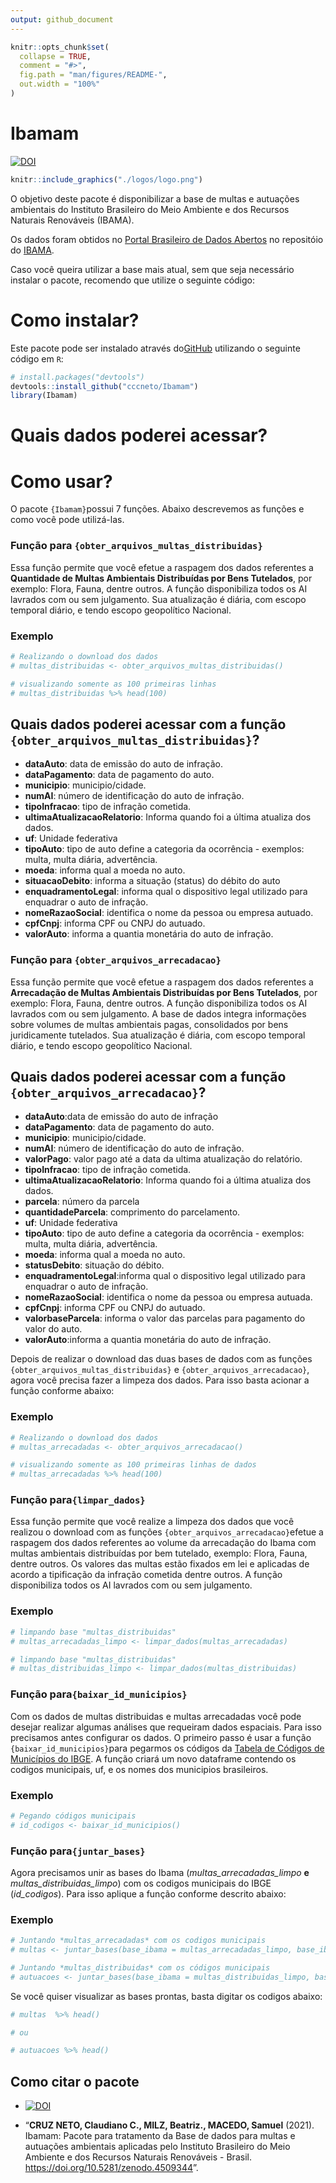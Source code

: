 ```yaml
---
output: github_document
---
```


<!-- README.md is generated from README.Rmd. Please edit that file -->

```r
knitr::opts_chunk$set(
  collapse = TRUE,
  comment = "#>",
  fig.path = "man/figures/README-",
  out.width = "100%"
)
```

# Ibamam

<!-- badges: start -->
[![DOI](https://zenodo.org/badge/DOI/10.5281/zenodo.4509344.svg)](https://doi.org/10.5281/zenodo.4509344)
<!-- badges: end -->

```r
knitr::include_graphics("./logos/logo.png")
```

O objetivo deste pacote é disponibilizar a base de multas e autuações ambientais do Instituto Brasileiro do Meio Ambiente e dos Recursos Naturais Renováveis (IBAMA).

Os dados foram obtidos no [Portal Brasileiro de Dados Abertos](<https://dados.gov.br/>) no repositóio do  [IBAMA](<https://dados.gov.br/organization/instituto-brasileiro-do-meio-ambiente-e-dos-recursos-naturais-renovaveis-ibama>).

Caso você queira utilizar a base mais atual, sem que seja necessário instalar o pacote, recomendo que utilize o seguinte código:

# Como instalar? 

Este pacote pode ser instalado através do[GitHub](<https://github.com/>) utilizando o seguinte código em `R`:

``` r
# install.packages("devtools")
devtools::install_github("cccneto/Ibamam")
library(Ibamam)
```
# Quais dados poderei acessar?





# Como usar?

O pacote `{Ibamam}`possui 7 funções. Abaixo descrevemos as funções e como você pode utilizá-las.

### Função para `{obter_arquivos_multas_distribuidas}`

Essa função permite que você efetue a raspagem dos dados referentes a **Quantidade de Multas Ambientais Distribuídas por Bens Tutelados**, por exemplo: Flora, Fauna, dentre outros. A função disponibiliza todos os AI lavrados com ou sem julgamento. Sua atualização é diária, com escopo temporal diário, e tendo escopo geopolítico Nacional.

### Exemplo
```r
# Realizando o download dos dados
# multas_distribuidas <- obter_arquivos_multas_distribuidas()

# visualizando somente as 100 primeiras linhas
# multas_distribuidas %>% head(100)
```

## Quais dados poderei acessar com a função `{obter_arquivos_multas_distribuidas}`?

 * **dataAuto**: data de emissão do auto de infração. 
 * **dataPagamento**: data de pagamento do auto.
 * **municipio**: municipio/cidade.
 * **numAI**: número de identificação do auto de infração.
 * **tipoInfracao**: tipo de infração cometida.
 * **ultimaAtualizacaoRelatorio**: Informa quando foi a última atualiza dos dados. 
 * **uf**: Unidade federativa 
 * **tipoAuto**: tipo de auto define a categoria da ocorrência - exemplos:  multa, multa diária, advertência.
 * **moeda**: informa qual a moeda no auto.
 * **situacaoDebito**: informa a situação (status) do débito do auto
 * **enquadramentoLegal**: informa qual o dispositivo legal utilizado para enquadrar o auto de infração.
 * **nomeRazaoSocial**: identifica o nome da pessoa ou empresa autuado.
 * **cpfCnpj**: informa CPF ou CNPJ do autuado.
 * **valorAuto**: informa a quantia monetária do auto de infração.


### Função para `{obter_arquivos_arrecadacao}`

Essa função permite que você efetue a raspagem dos dados referentes a **Arrecadação de Multas Ambientais Distribuídas por Bens Tutelados**, por exemplo: Flora, Fauna, dentre outros. A função disponibiliza todos os AI lavrados com ou sem julgamento. A base de dados integra informações sobre volumes de multas ambientais pagas, consolidados por bens juridicamente tutelados. Sua atualização é diária, com escopo temporal diário, e tendo escopo geopolítico Nacional.

## Quais dados poderei acessar com a função `{obter_arquivos_arrecadacao}`?

* **dataAuto**:data de emissão do auto de infração
* **dataPagamento**: data de pagamento do auto.
* **municipio**: municipio/cidade.
* **numAI**: número de identificação do auto de infração.
* **valorPago**: valor pago até a data da ultima atualização do relatório.
* **tipoInfracao**: tipo de infração cometida.
* **ultimaAtualizacaoRelatorio**: Informa quando foi a última atualiza dos dados. 
* **parcela**: número da parcela
* **quantidadeParcela**: comprimento do parcelamento.
* **uf**: Unidade federativa 
* **tipoAuto**: tipo de auto define a categoria da ocorrência - exemplos:  multa, multa diária, advertência.
* **moeda**: informa qual a moeda no auto.
* **statusDebito**: situação do débito.
* **enquadramentoLegal**:informa qual o dispositivo legal utilizado para enquadrar o auto de infração.
* **nomeRazaoSocial**: identifica o nome da pessoa ou empresa autuada.
* **cpfCnpj**: informa CPF ou CNPJ do autuado.
* **valorbaseParcela**: informa o valor das parcelas para pagamento do valor do auto.
* **valorAuto**:informa a quantia monetária do auto de infração.


Depois de realizar o download das duas bases de dados com as funções `{obter_arquivos_multas_distribuidas}` e `{obter_arquivos_arrecadacao}`, agora você precisa fazer a limpeza dos dados. Para isso basta acionar a função conforme abaixo:

### Exemplo
```r
# Realizando o download dos dados
# multas_arrecadadas <- obter_arquivos_arrecadacao()

# visualizando somente as 100 primeiras linhas de dados
# multas_arrecadadas %>% head(100)
```

### Função para`{limpar_dados}`

Essa função permite que você realize a limpeza dos dados que você realizou o download com as funções `{obter_arquivos_arrecadacao}`efetue a raspagem dos dados referentes ao volume da arrecadação do Ibama com multas ambientais distribuídas por bem tutelado, exemplo: Flora, Fauna, dentre outros. Os valores das multas estão fixados em lei e aplicadas de acordo a tipificação da infração cometida dentre outros. A função disponibiliza todos os AI lavrados com ou sem julgamento.

### Exemplo
```r
# limpando base "multas_distribuidas"
# multas_arrecadadas_limpo <- limpar_dados(multas_arrecadadas)

# limpando base "multas_distribuidas"
# multas_distribuidas_limpo <- limpar_dados(multas_distribuidas)
```


### Função para`{baixar_id_municipios}`

Com os dados de multas distribuidas e multas arrecadadas você pode desejar realizar algumas análises que requeiram dados espaciais. Para isso precisamos antes configurar os dados. O primeiro passo é usar a função `{baixar_id_municipios}`para pegarmos os códigos da [Tabela de Códigos de Municípios do IBGE](<https://www.ibge.gov.br/explica/codigos-dos-municipios.php>). A função criará um novo dataframe contendo os codigos municipais, uf, e os nomes dos municipios brasileiros.

### Exemplo
```r
# Pegando códigos municipais
# id_codigos <- baixar_id_municipios()
```


### Função para`{juntar_bases}`

Agora precisamos unir as bases do Ibama (*multas_arrecadadas_limpo* **e** *multas_distribuidas_limpo*) com os codigos municipais do IBGE (*id_codigos*).
Para isso aplique a função conforme descrito abaixo:

### Exemplo
```r
# Juntando *multas_arrecadadas* com os codigos municipais
# multas <- juntar_bases(base_ibama = multas_arrecadadas_limpo, base_ibgecode = id_codigos)

# Juntando *multas_distribuidas* com os códigos municipais
# autuacoes <- juntar_bases(base_ibama = multas_distribuidas_limpo, base_ibgecode = id_codigos)
```

Se você quiser visualizar as bases prontas, basta digitar os codigos abaixo:

```r
# multas  %>% head()

# ou 

# autuacoes %>% head()
```
  

## Como citar o pacote

* [![DOI](<https://zenodo.org/badge/DOI/10.5281/zenodo.4509344.svg>)](<https://doi.org/10.5281/zenodo.4509344>)

* "**CRUZ NETO, Claudiano C., MILZ, Beatriz., MACEDO, Samuel** (2021). Ibamam: Pacote para tratamento da Base de dados para multas e autuações ambientais aplicadas pelo Instituto Brasileiro do Meio Ambiente e dos Recursos Naturais Renováveis - Brasil. <https://doi.org/10.5281/zenodo.4509344>".
